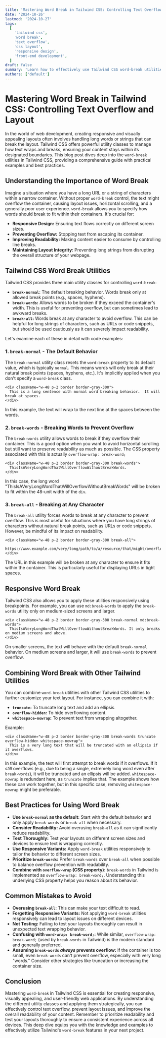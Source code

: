 ```yaml
---
title: 'Mastering Word Break in Tailwind CSS: Controlling Text Overflow and Layout'
date: '2024-10-26'
lastmod: '2024-10-27'
tags:
  [
    'tailwind css',
    'word break',
    'text overflow',
    'css layout',
    'responsive design',
    'front-end development',
  ]
draft: false
summary: 'Learn how to effectively use Tailwind CSS word-break utilities to control text overflow, prevent layout issues, and improve the readability of your web applications. Includes detailed explanations, code examples, and best practices.'
authors: ['default']
---
```


# Mastering Word Break in Tailwind CSS: Controlling Text Overflow and Layout

In the world of web development, creating responsive and visually appealing layouts often involves handling long words or strings that can break the layout. Tailwind CSS offers powerful utility classes to manage how text wraps and breaks, ensuring your content stays within its designated boundaries. This blog post dives deep into the `word-break` utilities in Tailwind CSS, providing a comprehensive guide with practical examples and best practices.

## Understanding the Importance of Word Break

Imagine a situation where you have a long URL or a string of characters within a narrow container. Without proper `word-break` control, the text might overflow the container, causing layout issues, horizontal scrolling, and a generally poor user experience. `word-break` allows you to specify how words should break to fit within their containers. It's crucial for:

- **Responsive Design:** Ensuring text flows correctly on different screen sizes.
- **Preventing Overflow:** Stopping text from escaping its container.
- **Improving Readability:** Making content easier to consume by controlling line breaks.
- **Maintaining Layout Integrity:** Preventing long strings from disrupting the overall structure of your webpage.

## Tailwind CSS Word Break Utilities

Tailwind CSS provides three main utility classes for controlling `word-break`:

- **`break-normal`:** The default breaking behavior. Words break only at allowed break points (e.g., spaces, hyphens).
- **`break-words`:** Allows words to be broken if they exceed the container's width. This is useful for preventing overflow, but can sometimes lead to awkward breaks.
- **`break-all`:** Words break at any character to avoid overflow. This can be helpful for long strings of characters, such as URLs or code snippets, but should be used cautiously as it can severely impact readability.

Let's examine each of these in detail with code examples:

### 1. `break-normal` - The Default Behavior

The `break-normal` utility class resets the `word-break` property to its default value, which is typically `normal`. This means words will only break at their natural break points (spaces, hyphens, etc.). It's implicitly applied when you don't specify a `word-break` class.

```plaintext
<div className="w-48 p-2 border border-gray-300">
  This is a long sentence with normal word breaking behavior.  It will break at spaces.
</div>
```

In this example, the text will wrap to the next line at the spaces between the words.

### 2. `break-words` - Breaking Words to Prevent Overflow

The `break-words` utility allows words to break if they overflow their container. This is a good option when you want to avoid horizontal scrolling but still want to preserve readability as much as possible. The CSS property associated with this is actually `overflow-wrap: break-word;`

```plaintext
<div className="w-48 p-2 border border-gray-300 break-words">
  ThisIsAVeryLongWordThatWillOverflowWithoutBreakWords.
</div>
```

In this case, the long word "ThisIsAVeryLongWordThatWillOverflowWithoutBreakWords" will be broken to fit within the 48-unit width of the `div`.

### 3. `break-all` - Breaking at Any Character

The `break-all` utility forces words to break at any character to prevent overflow. This is most useful for situations where you have long strings of characters without natural break points, such as URLs or code snippets. However, be mindful of its impact on readability.

```plaintext
<div className="w-48 p-2 border border-gray-300 break-all">
  https://www.example.com/very/long/path/to/a/resource/that/might/overflow.html
</div>
```

The URL in this example will be broken at any character to ensure it fits within the container. This is particularly useful for displaying URLs in tight spaces.

## Responsive Word Break

Tailwind CSS also allows you to apply these utilities responsively using breakpoints. For example, you can use `md:break-words` to apply the `break-words` utility only on medium-sized screens and larger.

```plaintext
<div className="w-48 p-2 border border-gray-300 break-normal md:break-words">
  ThisIsAVeryLongWordThatWillOverflowWithoutBreakWords. It only breaks on medium screens and above.
</div>
```

On smaller screens, the text will behave with the default `break-normal` behavior. On medium screens and larger, it will use `break-words` to prevent overflow.

## Combining Word Break with Other Tailwind Utilities

You can combine `word-break` utilities with other Tailwind CSS utilities to further customize your text layout. For instance, you can combine it with:

- **`truncate`:** To truncate long text and add an ellipsis.
- **`overflow-hidden`:** To hide overflowing content.
- **`whitespace-nowrap`:** To prevent text from wrapping altogether.

Example:

```plaintext
<div className="w-48 p-2 border border-gray-300 break-words truncate overflow-hidden whitespace-nowrap">
  This is a very long text that will be truncated with an ellipsis if it overflows.
</div>
```

In this example, the text will first attempt to break words if it overflows. If it _still_ overflows (e.g., due to being a single, extremely long word even after `break-words`), it will be truncated and an ellipsis will be added. `whitespace-nowrap` is redundant here, as `truncate` implies that. The example shows how these can work together, but in this specific case, removing `whitespace-nowrap` might be preferable.

## Best Practices for Using Word Break

- **Use `break-normal` as the default:** Start with the default behavior and only apply `break-words` or `break-all` when necessary.
- **Consider Readability:** Avoid overusing `break-all` as it can significantly reduce readability.
- **Test Thoroughly:** Test your layouts on different screen sizes and devices to ensure text is wrapping correctly.
- **Use Responsive Variants:** Apply `word-break` utilities responsively to tailor the behavior to different screen sizes.
- **Prioritize `break-words`:** Prefer `break-words` over `break-all` when possible to balance overflow prevention with readability.
- **Combine with `overflow-wrap` (CSS property):** `break-words` in Tailwind is implemented as `overflow-wrap: break-word;`. Understanding this underlying CSS property helps you reason about its behavior.

## Common Mistakes to Avoid

- **Overusing `break-all`:** This can make your text difficult to read.
- **Forgetting Responsive Variants:** Not applying `word-break` utilities responsively can lead to layout issues on different devices.
- **Not Testing:** Failing to test your layouts thoroughly can result in unexpected text wrapping behavior.
- **Confusing with `word-wrap: break-word;`:** While similar, `overflow-wrap: break-word;` (used by `break-words` in Tailwind) is the modern standard and generally preferred.
- **Assuming `break-words` _always_ prevents overflow:** If the container is too small, even `break-words` can't prevent overflow, especially with very long "words." Consider other strategies like truncation or increasing the container size.

## Conclusion

Mastering `word-break` in Tailwind CSS is essential for creating responsive, visually appealing, and user-friendly web applications. By understanding the different utility classes and applying them strategically, you can effectively control text overflow, prevent layout issues, and improve the overall readability of your content. Remember to prioritize readability and test your layouts thoroughly to ensure a consistent experience across all devices. This deep dive equips you with the knowledge and examples to effectively utilize Tailwind's `word-break` features in your next project.
